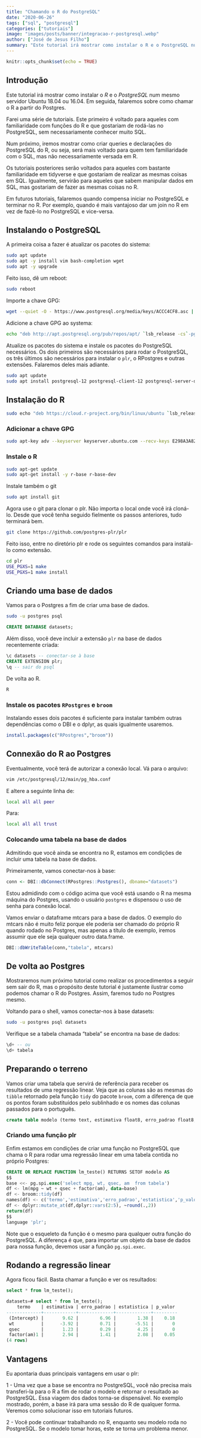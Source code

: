 ```yaml
---
title: "Chamando o R do PostgreSQL"
date: "2020-06-26"
tags: ["sql", "postgresql"]
categories: ["tutoriais"]
image: "images/posts/banner/integracao-r-postgresql.webp"
author: ["José de Jesus Filho"]
summary: "Este tutorial irá mostrar como instalar o R e o PostgreSQL num mesmo servidor Ubuntu 18.04 ou 16.04 e, em seguida, sobre como chamar o R a partir do Postgres."
---
```



```r
knitr::opts_chunk$set(echo = TRUE)
```

## Introdução

Este tutorial irá mostrar como instalar o *R* e o *PostgreSQL* num mesmo servidor Ubuntu 18.04 ou 16.04. Em seguida, falaremos sobre como chamar o R a partir do Postgres.

Farei uma série de tutoriais. Este primeiro é voltado para aqueles com familiaridade com funções do R e que gostariam de rodá-las no PostgreSQL, sem necessariamente conhecer muito SQL. 

Num próximo, iremos mostrar como criar queries e declarações do PostgreSQL do R, ou seja, será mais voltado para quem tem familiaridade com o SQL, mas não necessariamente versada em R. 

Os tutoriais posteriores serão voltados para aqueles com bastante familiaridade em tidyverse e que gostariam de realizar as mesmas coisas em SQL. Igualmente, servirão para aqueles que sabem manipular dados em SQL, mas gostariam de fazer as mesmas coisas no R.

Em futuros tutoriais, falaremos quando compensa iniciar no PostgreSQL e terminar no R. Por exemplo, quando é mais vantajoso dar um join no R em vez de fazê-lo no PostgreSQL e vice-versa.

## Instalando o PostgreSQL

A primeira coisa a fazer é atualizar os pacotes do sistema: 

```sh
sudo apt update
sudo apt -y install vim bash-completion wget
sudo apt -y upgrade

```
Feito isso, dê um reboot:

```sh
sudo reboot
```

Importe a chave GPG:
```sh
wget --quiet -O - https://www.postgresql.org/media/keys/ACCC4CF8.asc | sudo apt-key add -

```

Adicione a chave GPG ao systema:

```sh
echo "deb http://apt.postgresql.org/pub/repos/apt/ `lsb_release -cs`-pgdg main" |sudo tee  /etc/apt/sources.list.d/pgdg.list

```

Atualize os pacotes do sistema e instale os pacotes do PostgreSQL necessários. Os dois primeiros são necessários para rodar o PostgreSQL, os três últimos são necessários para instalar o `plr`, o RPostgres e outras extensões. Falaremos deles mais adiante.

```sh
sudo apt update
sudo apt install postgresql-12 postgresql-client-12 postgresql-server-dev-all libpq-dev postgresql-contrib

```

## Instalação do R

```sh
sudo echo "deb https://cloud.r-project.org/bin/linux/ubuntu `lsb_release -cs`-cran40/" | sudo tee -a /etc/apt/sources.list
```

### Adicionar a chave GPG

```sh
sudo apt-key adv --keyserver keyserver.ubuntu.com --recv-keys E298A3A825C0D65DFD57CBB651716619E084DAB9
```

### Instale o R
```sh
sudo apt-get update
sudo apt-get install -y r-base r-base-dev 
```


Instale também o git

```sh
sudo apt install git
```


Agora use o git para clonar o plr. Não importa o local onde você irá cloná-lo.  Desde que você tenha seguido fielmente os passos anteriores, tudo terminará bem.

```sh
git clone https://github.com/postgres-plr/plr

```

Feito isso, entre no diretório plr e rode os seguintes comandos para instalá-lo como extensão.

```sh
cd plr
USE_PGXS=1 make
USE_PGXS=1 make install
```

## Criando uma base de dados

Vamos para o Postgres a fim de criar uma base de dados.

```sh
sudo -u postgres psql
```

```sql
CREATE DATABASE datasets;
```

Além disso, você deve incluir a extensão `plr` na base de dados recentemente criada:

```sql
\c datasets -- conectar-se à base
CREATE EXTENSION plr;
\q -- sair do psql
```

De volta ao R.

```sh
R
```

### Instale os pacotes `RPostgres` e `broom`

Instalando esses dois pacotes é suficiente para instalar também outras dependências como o DBI e o dplyr, as quais igualmente usaremos.
```r
install.packages(c("RPostgres","broom"))
```

## Connexão do R ao Postgres

Eventualmente, você terá de autorizar a conexão local. Vá para o arquivo: 

```sh
vim /etc/postgresql/12/main/pg_hba.conf
```

E altere a seguinte linha de:

```sh
local all all peer
```

Para:
```sh
local all all trust
```

### Colocando uma tabela na base de dados

Admitindo que você ainda se encontra no R, estamos em condições de incluir uma tabela na base de dados.

Primeiramente, vamos conectar-nos à base:

```r
conn <- DBI::dbConnect(RPostgres::Postgres(), dbname="datasets")
```
Estou admidindo com o código acima que você está usando o R na mesma máquina do Postgres, usando o usuário `postgres` e dispensou o uso de senha para conexão local.

Vamos enviar o dataframe mtcars para a base de dados. O exemplo do mtcars não é muito feliz porque ele poderia ser chamado do próprio R quando rodado no Postgres, mas apenas a título de exemplo, iremos assumir que ele seja qualquer outro data.frame. 

```r
DBI::dbWriteTable(conn,"tabela", mtcars)
```
## De volta ao Postgres

Mostraremos num próximo tutorial como realizar os procedimentos a seguir sem sair do R, mas o propósito deste tutorial é justamente ilustrar como podemos chamar o R do Postgres. Assim, faremos tudo no Postgres mesmo.

Voltando para o shell, vamos conectar-nos à base datasets:

```sh
sudo -u postgres psql datasets
```

Verifique se a tabela chamada "tabela" se encontra na base de dados:

```sql
\d+ -- ou 
\d+ tabela
```
## Preparando o terreno

Vamos criar uma tabela que servirá de referência para receber os resultados de uma regressão linear. Veja que as colunas são as mesmas do `tibble` retornado pela função `tidy` do pacote `broom`, com a diferença de que os pontos foram substituídos pelo sublinhado e os nomes das colunas passados para o português.

```sql
create table modelo (termo text, estimativa float8, erro_padrao float8, estatistica float8, p_valor float8);
```

### Criando uma função plr

Enfim estamos em condições de criar uma função  no PostgreSQL que chama o R para rodar uma regressão linear em uma tabela contida no próprio Postgres:

```sql
CREATE OR REPLACE FUNCTION lm_teste() RETURNS SETOF modelo AS
$$ 
base <<- pg.spi.exec('select mpg, wt, qsec, am  from tabela')
df <- lm(mpg ~ wt + qsec + factor(am), data=base)
df <- broom::tidy(df)
names(df) <- c('termo','estimativa','erro_padrao','estatistica','p_valor')
df <- dplyr::mutate_at(df,dplyr::vars(2:5), ~round(.,2))
return(df)
$$
language 'plr';
```

Note que o esqueleto da função é o mesmo para qualquer outra função do PostgreSQL. A diferença é que, para importar um objeto da base de dados para nossa função, devemos usar a função `pg.spi.exec`.

## Rodando a regressão linear

Agora ficou fácil. Basta chamar a função e ver os resultados:
```sql
select * from lm_teste();
```

```sql
datasets=# select * from lm_teste();
    termo    | estimativa | erro_padrao | estatistica | p_valor
-------------+------------+-------------+-------------+---------
 (Intercept) |       9.62 |        6.96 |        1.38 |    0.18
 wt          |      -3.92 |        0.71 |       -5.51 |       0
 qsec        |       1.23 |        0.29 |        4.25 |       0
 factor(am)1 |       2.94 |        1.41 |        2.08 |    0.05
(4 rows)
```


## Vantagens

Eu apontaria duas principais vantagens em usar o plr:

1 - Uma vez que a base se encontra no PostgreSQL, você não precisa mais transferi-la para o R a fim de rodar o modelo e retornar o resultado ao PostgreSQL. Essa  viagem dos dados  torna-se dispensável. No exemplo mostrado, porém, a base irá para uma sessão do R de qualquer forma. Veremos como solucionar isso em tutoriais futuros.

2 - Você pode continuar trabalhando no R, enquanto seu modelo roda no PostgreSQL. Se o modelo tomar horas, este se torna um problema menor.

